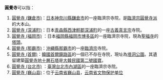 '''圓覺寺'''可以指：

#[[圓覺寺_(鎌倉市)|圓覺寺 (鎌倉市)]]：[[日本|日本]][[神奈川縣|神奈川縣]][[鎌倉市|鎌倉市]]的一座臨濟宗寺院，是[[臨濟宗圓覺寺派|臨濟宗圓覺寺派]]的大本山。
#[[圓覺寺_(深浦町)|圓覺寺 (深浦町)]]：日本[[青森縣|青森縣]][[西津輕郡|西津輕郡]][[深浦町|深浦町]]的一座[[古義真言宗|古義真言宗]]寺院。
#[[圓覺寺_(福岡市)|圓覺寺 (福岡市)]] ：日本[[福岡縣|福岡縣]][[福岡市|福岡市]][[博多區|博多區]]的一座臨濟宗寺院，現為[[聖福寺_(福岡市)|聖福寺]]的[[塔頭|塔頭]]。
#[[圓覺寺_(那霸市)|圓覺寺 (那霸市)]]：[[沖繩縣|沖繩縣]][[那霸市|那霸市]]的一座[[臨濟宗|臨濟宗]]寺院。
#[[圓覺寺地十層石塔|圓覺寺 (首爾)]]：[[韓國|韓國]][[首爾|首爾]][[鐘路區|鐘路區]]的一個已不存在寺院，現址為[[塔洞公園|塔洞公園]]。其遺留建築[[圓覺寺地十層石塔|圓覺寺地十層石塔]]是[[大韓民國國寶|大韓民國第二號國寶]]。
#[[圓覺寺_(台北市)|圓覺寺 (台北市)]] ：[[臺灣|臺灣]][[台北市|台北市]][[內湖區|內湖區]]的一座臨濟宗寺院。
#[[圓覺寺_(巍山县)|圓覺寺 (巍山县)]]：位于[[云南省|云南省]][[巍山县|巍山县]]，[[云南省文物保护单位|云南省文物保护单位]]

{{消歧义|Cat=三字佛寺消歧義}}